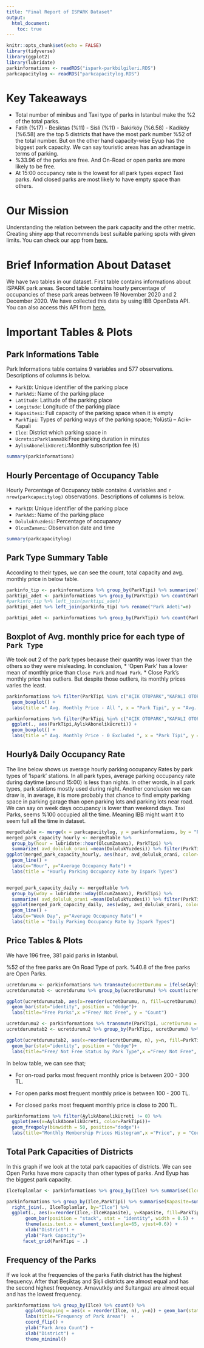 ```yaml
---
title: "Final Report of ISPARK Dataset"
output:
  html_document: 
    toc: true
---
```


```r
knitr::opts_chunk$set(echo = FALSE)
library(tidyverse)
library(ggplot2)
library(lubridate)
parkinformations <- readRDS("ispark-parkbilgileri.RDS")
parkcapacitylog <- readRDS("parkcapacitylog.RDS")
```

# Key Takeaways

* Total number of minibus and Taxi type of parks in Istanbul make the %2 of the total parks.
* Fatih (%17) - Besiktas (%11) - Sisli (%11) - Bakirköy (%6.58) - Kadiköy (%6.58) are the top 5 districts that have the most park number %52 of the total number. But on the other hand capacity-wise Eyup has the biggest park capacity. We can say touristic areas has an advantage in terms of parking.
* %33.96 of the parks are free. And On-Road or open parks are more likely to be free.
* At 15:00 occupancy rate is the lowest for all park types expect Taxi parks. And closed parks are most likely to have empty space than others.

# Our Mission

Understanding the relation between the park capacity and the other metric. Creating shiny app that recommends best suitable parking spots with given limits. You can check our app from [here.](https://alihan.shinyapps.io/ISPARK-Shiny/)

# Brief Information About Dataset

We have two tables in our dataset. First table contains informations about ISPARK park areas. Second table contains hourly percentage of occupancies of these park areas between 19 November 2020 and 2 December 2020. We have collected this data by using IBB OpenData API. You can also access this API from [here.](https://api.ibb.gov.tr/ispark/Park)

# Important Tables & Plots

## Park Informations Table

Park Informations table contains 9 variables and 577 observations. Descriptions of columns is below.

* `ParkID`: Unique identifier of the parking place
* `ParkAdi`: Name of the parking place
* `Latitude`: Latitude of the parking place
* `Longitude`: Longitude of the parking place
* `Kapasitesi`: Full capacity of the parking space when it is empty
* `ParkTipi`: Types of parking ways of the parking space; Yolüstü – Acik-- Kapali
* `Ilce`: District which parking space in
* `UcretsizParklanmaDk`:Free parking duration in minutes
* `AylıkAbonelikUcreti`:Monthly subscription fee (₺)

```r
summary(parkinformations)
```



## Hourly Percentage of Occupancy Table

Hourly Percentage of Occupancy table contains 4 variables and `r nrow(parkcapacitylog)` observations. Descriptions of columns is below.

* `ParkID`: Unique identifier of the parking place
* `ParkAdi`: Name of the parking place
* `DolulukYuzdesi`: Percentage of occupancy
* `OlcumZamanı`: Observation date and time


```r
summary(parkcapacitylog)
```


## Park Type Summary Table

According to their types, we can see the count, total capacity and avg. monthly price in below table.

```r
parkinfo_tip <- parkinformations %>% group_by(ParkTipi) %>% summarize("Toplam Kapasite"=sum(Kapasitesi), "Ortalama Kapatise"=mean(Kapasitesi), "Ortalama Ücretsiz Park Süresi" = mean(UcretsizParklanmaDk), "Ortalama Aylık Ücret" = mean(AylıkAbonelikÜcreti))
parktipi_adet <- parkinformations %>% group_by(ParkTipi) %>% count(ParkTipi, sort = TRUE)
#parkinfo_tip %>% left_join(parktipi_adet) 
parktipi_adet %>% left_join(parkinfo_tip) %>% rename("Park Adeti"=n) 
```


```r
parktipi_adet <- parkinformations %>% group_by(ParkTipi) %>% count(ParkTipi, sort = TRUE)

```

## Boxplot of Avg. monthly price for each type of `Park Type`

We took out  2 of the park types because their quantity was lower than the others so they were misleading.
In conclusion,
* 'Open Park' has a lower mean of monthly price than `Close Park` and `Road Park`. 
* Close Park's monthly price has outliers. But despite those outliers, its monthly prices varies the least.

```r
parkinformations %>% filter(ParkTipi %in% c("AÇIK OTOPARK","KAPALI OTOPARK","YOL ÜSTÜ")) %>% ggplot(., aes(ParkTipi,AylıkAbonelikÜcreti)) +
  geom_boxplot() +
  labs(title =" Avg. Monthly Price - All ", x = "Park Tipi", y = "Avg. Price") 

parkinformations %>% filter(ParkTipi %in% c("AÇIK OTOPARK","KAPALI OTOPARK","YOL ÜSTÜ")) %>% filter(AylıkAbonelikÜcreti != 0) %>%
  ggplot(., aes(ParkTipi,AylıkAbonelikÜcreti)) +
  geom_boxplot() +
  labs(title =" Avg. Monthly Price - 0 Excluded ", x = "Park Tipi", y = "Avg. Price") 
```

## Hourly& Daily Occupancy Rate

The line below shows us average hourly parking occupancy Rates by park types of ‘Ispark’ stations. In all park types, average parking occupancy rate during daytime (around 15:00) is less than nights. In other words, in all park types, park stations mostly used during night. 
Another conclusion we can draw is, in average, it is more probably that chance to find empty parking space in parking garage than open parking lots and parking lots near road.
We can say on week days occupancy is lower than weekend days.
Taxi Parks, seems %100 occupied all the time. Meaning IBB might want it to seem full all the time in dataset.


```r
mergedtable <- merge(x = parkcapacitylog, y = parkinformations, by = "ParkID", all.x = TRUE)
merged_park_capacity_hourly <- mergedtable %>%
  group_by(hour = lubridate::hour(OlcumZamanı), ParkTipi) %>%
  summarize( avd_doluluk_orani =mean(DolulukYuzdesi)) %>% filter(ParkTipi != "NA")
ggplot(merged_park_capacity_hourly, aes(hour, avd_doluluk_orani, color=ParkTipi)) +
  geom_line() +
  labs(x="Hour", y="Average Occupancy Rate") +
  labs(title = "Hourly Parking Occupancy Rate by Ispark Types")


merged_park_capacity_daily <- mergedtable %>% 
  group_by(wday = lubridate::wday(OlcumZamanı), ParkTipi) %>%
  summarize( avd_doluluk_orani =mean(DolulukYuzdesi)) %>% filter(ParkTipi != "NA")
  ggplot(merged_park_capacity_daily, aes(wday, avd_doluluk_orani, color=ParkTipi)) +
  geom_line() +
  labs(x="Week Day", y="Average Occupancy Rate") +
  labs(title = "Daily Parking Occupancy Rate by Ispark Types")


```


## Price Tables & Plots

We have 196 free, 381 paid parks in Istanbul.

%52 of the free parks are On Road Type of park. %40.8 of the free parks are Open Parks.

```r
ucretdurumu <- parkinformations %>% transmute(ucretDurumu = ifelse(AylıkAbonelikÜcreti == 0,"Free","Not Free"))
ucretdurumutab <- ucretdurumu %>% group_by(ucretDurumu) %>% count(ucretDurumu)

ggplot(ucretdurumutab, aes(x=reorder(ucretDurumu, n, fill=ucretDurumu), y=n))+
  geom_bar(stat="identity", position = "dodge")+
  labs(title="Free Parks",x ="Free/ Not Free", y = "Count")

ucretdurumu2 <- parkinformations %>% transmute(ParkTipi, ucretDurumu = ifelse(AylıkAbonelikÜcreti == 0,"Free","Not Free"))
ucretdurumutab2 <- ucretdurumu2 %>% group_by(ParkTipi, ucretDurumu) %>% count(ucretDurumu)

ggplot(ucretdurumutab2, aes(x=reorder(ucretDurumu, n), y=n, fill=ParkTipi))+
  geom_bar(stat="identity", position = "dodge")+
  labs(title="Free/ Not Free Status by Park Type",x ="Free/ Not Free", y = "Count")

```


In below table, we can see that;

* For on-road parks most frequent monthly price is between 200 - 300 TL.

* For open parks most frequent monthly price is between 100 - 200 TL.

* For closed parks most frequent monthly price is close to 200 TL.


```r
parkinformations %>% filter(AylıkAbonelikÜcreti != 0) %>%
  ggplot(aes(x=AylıkAbonelikÜcreti, color=ParkTipi))+
  geom_freqpoly(binwidth = 50, position="dodge")+
  labs(title="Monthly Membership Prices Histogram",x ="Price", y = "Count")
```

## Total Park Capacities of Districts 

In this graph if we look at the total park capacities of districts. We can see Open Parks have more capacity than other types of parks. And Eyup has the biggest park capacity.

```r
IlceToplamlar <- parkinformations %>% group_by(Ilce) %>% summarise(IlceKapasite=sum(Kapasitesi))

parkinformations %>% group_by(Ilce,ParkTipi) %>% summarise(Kapasite=sum(Kapasitesi)) %>% 
  right_join(., IlceToplamlar, by="Ilce") %>% 
  ggplot(., aes(x=reorder(Ilce,-IlceKapasite), y=Kapasite, fill=ParkTipi)) +
       geom_bar(position = "stack", stat = "identity", width = 0.5) +
       theme(axis.text.x = element_text(angle=65, vjust=0.6)) +
       xlab("District") +
       ylab("Park Capacity")+
      facet_grid(ParkTipi ~ .)

```

## Frequency of the Parks

If we look at the frequencies of the parks Fatih district has the highest frequency. After that Beşiktaş and Şişli districts are almost equal and has the second highest frequency. Arnavutköy and Sultangazi are almost equal and has the lowest frequency.

```r
parkinformations %>% group_by(Ilce) %>% count() %>% 
       ggplot(mapping = aes(x = reorder(Ilce, n), y=n)) + geom_bar(stat = "identity", fill="green") +
       labs(title="Frequency of Park Areas")  +
       coord_flip() + 
       ylab("Park Area Count") +
       xlab("District") +
       theme_minimal()

```



